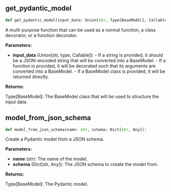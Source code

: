 <a id="camel.utils.response_format"></a>

<a id="camel.utils.response_format.get_pydantic_model"></a>

## get_pydantic_model

```python
def get_pydantic_model(input_data: Union[str, Type[BaseModel], Callable]):
```

A multi-purpose function that can be used as a normal function,
a class decorator, or a function decorator.

**Parameters:**

- **input_data** (Union[str, type, Callable]): - If a string is provided, it should be a JSON-encoded string that will be converted into a BaseModel. - If a function is provided, it will be decorated such that its arguments are converted into a BaseModel. - If a BaseModel class is provided, it will be returned directly.

**Returns:**

  Type[BaseModel]: The BaseModel class that will be used to
structure the input data.

<a id="camel.utils.response_format.model_from_json_schema"></a>

## model_from_json_schema

```python
def model_from_json_schema(name: str, schema: Dict[str, Any]):
```

Create a Pydantic model from a JSON schema.

**Parameters:**

- **name** (str): The name of the model.
- **schema** (Dict[str, Any]): The JSON schema to create the model from.

**Returns:**

  Type[BaseModel]: The Pydantic model.
